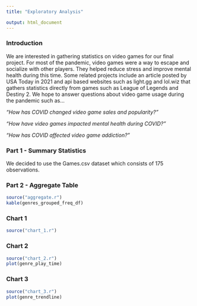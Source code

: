 ```yaml
---
title: "Exploratory Analysis"

output: html_document
---
```


### Introduction

We are interested in gathering statistics on video games for our final project. For most of the pandemic, video games were a way to escape and socialize with other players. They helped reduce stress and improve mental health during this time. Some related projects include an article posted by USA Today in 2021 and api based websites such as light.gg and lol.wiz that gathers statistics directly from games such as League of Legends and Destiny 2. We hope to answer questions about video game usage during the pandemic such as...

*"How has COVID changed video game sales and popularity?"*

*"How have video games impacted mental health during COVID?"*

*"How has COVID affected video game addiction?"*

### Part 1 - Summary Statistics

We decided to use the Games.csv dataset which consists of 175 observations.

### Part 2 - Aggregate Table

```r
source("aggregate.r")
kable(genres_grouped_freq_df)
```

### Chart 1

```r
source("chart_1.r")
```

### Chart 2

```r
source("chart_2.r")
plot(genre_play_time)
```

### Chart 3

```r
source("chart_3.r")
plot(genre_trendline)
```
